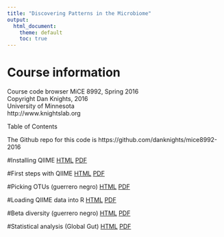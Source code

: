 ```yaml
---
title: "Discovering Patterns in the Microbiome"
output:
  html_document:
    theme: default
    toc: true
---
```


# Course information
Course code browser
MiCE 8992, Spring 2016  
Copyright Dan Knights, 2016  
University of Minnesota  
http://www.knightslab.org

Table of Contents

The Github repo for this code is https://github.com/danknights/mice8992-2016

#Installing QIIME
[HTML](installing.qiime.html)   [PDF](installing.qiime.pdf)   

#First steps with QIIME
[HTML](first.steps.with.qiime.html)   [PDF](first.steps.with.qiime.pdf)   

#Picking OTUs (guerrero negro)
[HTML](../data/guerreronegro/OTU.picking.html)   [PDF](../data/guerreronegro/OTU.picking.pdf)  

#Loading QIIME data into R
[HTML](loading.data.into.R.html)   [PDF](loading.data.into.R.pdf)   

#Beta diversity (guerrero negro)
[HTML](../data/guerreronegro/beta.diversity.html)   [PDF](../data/guerreronegro/beta.diversity.pdf)  

#Statistical analysis (Global Gut)
[HTML](../data/globalgut-66-adults/statistical.analysis.html)   [PDF](../data/globalgut-66-adults/statistical.analysis.pdf)  

